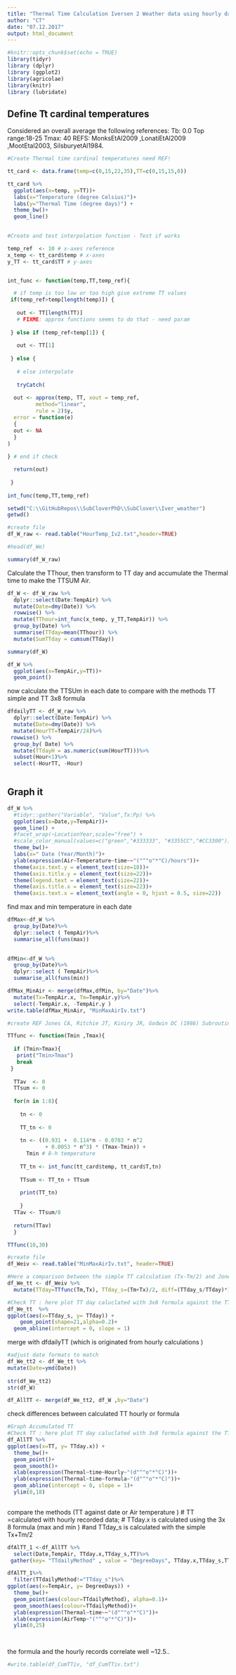 ```yaml
---
title: "Thermal Time Calculation Iversen 2 Weather data using hourly data"
author: "CT"
date: "07.12.2017"
output: html_document
---
```


```r
#knitr::opts_chunk$set(echo = TRUE)
library(tidyr)
library (dplyr)
library (ggplot2)
library(agricolae)
library(knitr)
library (lubridate)

```



## Define Tt cardinal temperatures

Considered an overall average the following references:
Tb: 0.0
Top range:18-25
Tmax: 40
REFS: MonksEtAl2009	,LonatiEtAl2009	,MootEtal2003, SilsburyetAl1984. 
							
```r

#Create Thermal time cardinal temperatures need REF! 

tt_card <- data.frame(temp=c(0,15,22,35),TT=c(0,15,15,0))

tt_card %>%
  ggplot(aes(x=temp, y=TT))+
  labs(x="Temperature (degree Celsius)")+
  labs(y="Thermal Time (degree days)") +
  theme_bw()+
  geom_line()
  
```

```r

#Create and test interpolation function - Test if works 

temp_ref  <- 10 # x-axes reference
x_temp <- tt_card$temp # x-axes
y_TT <- tt_card$TT # y-axes


int_func <- function(temp,TT,temp_ref){

  # if temp is too low or too high give extreme TT values
 if(temp_ref>temp[length(temp)]) {
   
   out <- TT[length(TT)] 
   # FIXME: approx functions seems to do that - need param
   
 } else if (temp_ref<temp[1]) {
   
   out <- TT[1]
   
 } else {
   
   # else interpolate
   
   tryCatch(  
   
  out <- approx(temp, TT, xout = temp_ref, 
         method="linear", 
         rule = 2)$y,
  error = function(e) 
  {
  out <- NA
  }
) 
  
} # end if check

  return(out)  
  
 }
  
int_func(temp,TT,temp_ref)


```

```r
setwd("C:\\GitHubRepos\\SubCloverPhD\\SubClover\\Iver_weather")
getwd()

#create file
df_W_raw <- read.table("HourTemp_Iv2.txt",header=TRUE)

#head(df_We)

summary(df_W_raw)
```

Calculate the TThour, then transform to TT day and accumulate the Thermal time to make the TTSUM Air. 

```r

df_W <- df_W_raw %>%
  dplyr::select(Date:TempAir) %>%
  mutate(Date=dmy(Date)) %>%
  rowwise() %>%
  mutate(TThour=int_func(x_temp, y_TT,TempAir)) %>%
  group_by(Date) %>%
  summarise(TTday=mean(TThour)) %>%
  mutate(SumTTday = cumsum(TTday))

summary(df_W)

```

```r
df_W %>%
  ggplot(aes(x=TempAir,y=TT))+
  geom_point() 
```


now calculate the TTSUm in each date to compare with the methods TT simple and TT 3x8 formula

```r
dfdailyTT <- df_W_raw %>%
  dplyr::select(Date:TempAir) %>%
  mutate(Date=dmy(Date)) %>%
  mutate(HourTT=TempAir/24)%>%
 rowwise() %>%
  group_by( Date) %>%
  mutate(TTdayH = as.numeric(sum(HourTT)))%>%
  subset(Hour<1)%>%
  select(-HourTT, -Hour)
  

```



## Graph it 

```r

df_W %>%
  #tidyr::gather("Variable", "Value",Tx:Pp) %>%
  ggplot(aes(x=Date,y=TempAir))+
  geom_line() +
  #facet_wrap(~LocationYear,scale="free") +
  #scale_color_manual(values=c("green","#333333", "#3355CC","#CC3300"))+
  theme_bw()+
  labs(x=" Date (Year/Month)")+
  ylab(expression(Air~Temperature~time~~"("^"o"*"C)/hours"))+
  theme(axis.text.y = element_text(size=18))+
  theme(axis.title.y = element_text(size=22))+
  theme(legend.text = element_text(size=22))+
  theme(axis.title.x = element_text(size=22))+
  theme(axis.text.x = element_text(angle = 0, hjust = 0.5, size=22)) 


```


find max and min temperature in each date 

```r
dfMax<-df_W %>%
  group_by(Date)%>%
  dplyr::select ( TempAir)%>%
  summarise_all(funs(max))
 

dfMin<-df_W %>%
  group_by(Date)%>%
  dplyr::select ( TempAir)%>%
  summarise_all(funs(min))

dfMax_MinAir <- merge(dfMax,dfMin, by="Date")%>%
  mutate(Tx=TempAir.x, Tm=TempAir.y)%>%
  select(-TempAir.x, -TempAir.y )
write.table(dfMax_MinAir, "MinMaxAirIv.txt")

```




```r

#create REF Jones CA, Ritchie JT, Kiniry JR, Godwin DC (1986) Subroutine structure.In 'CERES-Maize: A simulation model of maize growth anddevelopment'. (Eds CA Jones, JR Kiniry) pp. 49-194. (Texas A&M University Press: Texas, USA

TTfunc <- function(Tmin ,Tmax){         
 
  if (Tmin>Tmax){
   print("Tmin>Tmax")
   break
 } 
  
  TTav  <- 0
  TTsum <- 0
  
  for(n in 1:8){ 
    
    tn <- 0
    
    TT_tn <- 0
    
    tn <- ((0.931 +  0.114*n - 0.0703 * n^2
            + 0.0053 * n^3) * (Tmax-Tmin)) + 
      Tmin # 8-h temperature
    
    TT_tn <- int_func(tt_card$temp, tt_card$T,tn) 
    
    TTsum <- TT_tn + TTsum
    
    print(TT_tn)
    
    }
  TTav <- TTsum/8
  
  return(TTav)
  }

TTfunc(10,30)

```




```r


#create file
df_Weiv <- read.table("MinMaxAirIv.txt", header=TRUE)

#Here a comparison between the simple TT calculation (Tx-Tm/2) and Jones 8 hours calculation
df_We_tt <- df_Weiv %>%
  mutate(TTday=TTfunc(Tm,Tx), TTday_s=(Tm+Tx)/2, diff=(TTday_s/TTday)*100)

```


```r
#Check TT : here plot TT day caluclated with 3x8 formula against the TT simple calculation (Tmean) 
df_We_tt  %>% 
ggplot(aes(x=TTday_s, y= TTday)) +
    geom_point(shape=21,alpha=0.2)+
  geom_abline(intercept = 0, slope = 1)

```


merge with dfdailyTT (which is originated from hourly calculations )

```r

#adjust date formats to match
df_We_tt2 <- df_We_tt %>%
mutate(Date=ymd(Date))
 
str(df_We_tt2)
str(df_W)

df_AllTT <- merge(df_We_tt2, df_W ,by="Date")

```

check differences between calculated TT hourly or formula 

```r
#Graph Accumulated TT 
#Check TT : here plot TT day caluclated with 3x8 formula against the TT based on hourly recorded data 
df_AllTT %>% 
ggplot(aes(x=TT, y= TTday.x)) +
  theme_bw()+
  geom_point()+
  geom_smooth()+
  xlab(expression(Thermal~time~Hourly~"(d"^"o"*"C)"))+
  ylab(expression(Thermal~time~formula~"(d"^"o"*"C)"))+
  geom_abline(intercept = 0, slope = 1)+
  ylim(0,18)
    


```

compare the methods (TT against date or Air temperature  )
# TT  =calculated with hourly recorded data;
# TTday.x is calculated using the 3x 8 formula (max and min )
#and TTday_s is calculated with the simple Tx+Tm/2

```r
dfAlTT_1 <-df_AllTT %>%
  select(Date,TempAir, TTday.x,TTday_s,TT)%>%
 gather(key= "TTdailyMethod" , value = "DegreeDays", TTday.x,TTday_s,TT)

dfAlTT_1%>%
  filter(TTdailyMethod!="TTday_s")%>%
ggplot(aes(x=TempAir, y= DegreeDays)) +
  theme_bw()+
  geom_point(aes(colour=TTdailyMethod), alpha=0.1)+
  geom_smooth(aes(colour=TTdailyMethod))+
  ylab(expression(Thermal~time~~"(d"^"o"*"C)"))+
  xlab(expression(AirTemp~"("^"o"*"C)"))+
  ylim(0,25)

 


```



the formula and the hourly records correlate well ~12.5.. 


```r

#write.table(df_CumTTiv, "df_CumTTiv.txt")

```

